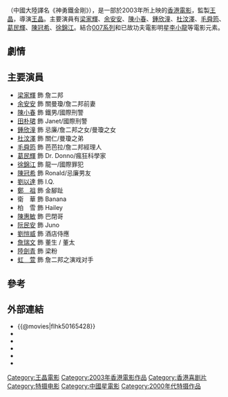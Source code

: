 {{Infobox Film
| name               = 絕種鐵金剛
| original_name      = ''{{lang|en|The Spy Dad}}''
| image              = The Spy Dad poster.jpg
| director           = [[王晶|王晶]]
| producer_2         = 彭立威、陳慧芝
| producer           = 王晶<br>[[曹彪|曹彪]]
| writer             = 王晶
| narrator           = 
| starring           = [[梁家輝|梁家輝]]<br />[[余安安|余安安]]<br />[[陳小春|陳小春]]<br />[[鍾欣潼|鍾欣潼]]<br />[[杜汶澤|杜汶澤]]<br />[[毛舜筠|毛舜筠]]<br />[[葛民輝|葛民輝]]<br />[[陳冠希|陳冠希]]<br />[[徐錦江|徐錦江]]
| music              = [[溫浩傑|溫浩傑]]
| cinematography     = [[馮遠文|馮遠文]]
| editing            = [[鍾煒釗|鍾煒釗]]
| production_company = [[中國星集團有限公司|中國星集團有限公司]] <small>'''出品'''</small><br>[[思維娛樂有限公司|思維娛樂有限公司]] <small>'''出品'''</small><br>[[晶藝電影事業有限公司|晶藝電影事業有限公司]] <small>'''攝製'''</small>
| distributor        = [[中國星集團有限公司|中國星集團有限公司]]<br>[[中國電影合作製片公司|中國電影合作製片公司]]
| released           = {{flagicon|China}}{{flagicon|TWN}}{{flagicon|HK}}　{{film date|2003|10|23}}<br /> {{flagicon|Thailand}}　{{start date|2004|4|8}}
| runtime            = 112 分鐘
| rate               = {{HK}}：II B
| country            = {{香港電影產地}}{{中國大陸電影產地}}
| language           = [[國語|國語]]、[[粤语|粤语]]
| budget             = 
| gross              = {{flagicon|HK}} $5,429,623 <br>{{flagicon|CHN}} $5,000,000
| imdb_id            = tt0385599
| cn_name            = 神勇鐵金剛
| hk_name            = 絕種鐵金剛
}}

{{engname|《絕種鐵金剛》|''The Spy Dad''}}（中國大陸譯名《神勇鐵金剛》），是一部於2003年所上映的[[香港電影|香港電影]]，監製[[王晶|王晶]]，導演[[王晶|王晶]]。主要演員有[[梁家輝|梁家輝]]、[[余安安|余安安]]、[[陳小春|陳小春]]、[[鍾欣潼|鍾欣潼]]、[[杜汶澤|杜汶澤]]、[[毛舜筠|毛舜筠]]、[[葛民輝|葛民輝]]、[[陳冠希|陳冠希]]、[[徐錦江|徐錦江]]。結合[[詹姆斯·邦德系列电影|007系列]]和已故功夫電影明星[[李小龍|李小龍]]等電影元素。

== 劇情==
{{no plot}}

==主要演員==
*[[梁家輝|梁家輝]] 飾 詹二邦
*[[余安安|余安安]] 飾 關曼瓊/詹二邦前妻
*[[陳小春|陳小春]] 飾 鐵男/國際刑警
*[[田朴珺|田朴珺]] 飾 Janet/國際刑警
*[[鍾欣潼|鍾欣潼]] 飾 忌廉/詹二邦之女/曼瓊之女
*[[杜汶澤|杜汶澤]] 飾 關仁/曼瓊之弟
*[[毛舜筠|毛舜筠]] 飾 芭芭拉/詹二邦經理人
*[[葛民輝|葛民輝]] 飾 Dr. Donno/瘋狂科學家
*[[徐錦江|徐錦江]] 飾 龍一/國際罪犯
*[[陳冠希|陳冠希]] 飾 Ronald/忌廉男友
*[[劉以達|劉以達]] 飾 I.Q.
*[[鄭祖|鄭　祖]] 飾 金腳趾
*衛　華 飾 Banana
*柏　雪 飾 Hailey
*[[陳惠敏|陳惠敏]] 飾 巴閉哥
*[[阮民安|阮民安]] 飾 Juno
*[[劉愷威|劉愷威]] 飾 酒店侍應
*[[詹瑞文|詹瑞文]] 飾 董生 / 董太
*[[陸劍青|陸劍青]] 飾 梁粉
*[[虹萱|虹　萱]] 飾 詹二邦之演戏对手

== 參考==
{{reflist}}

==外部連結==
*{{@movies|fIhk50165428}}
*{{hkmdb title|10539}}
*{{douban}}
*{{Mtime|14448}}
*{{Amg movie|302711}}
*{{imdb title|0385599}}

{{王晶}}
{{鍾欣潼}}
{{2000年代警匪／黑幫華語電影}}
[[Category:王晶電影|Category:王晶電影]]
[[Category:2003年香港電影作品|Category:2003年香港電影作品]]
[[Category:香港喜剧片|Category:香港喜剧片]]
[[Category:特摄电影|Category:特摄电影]]
[[Category:中國星電影|Category:中國星電影]]
[[Category:2000年代特摄作品|Category:2000年代特摄作品]]